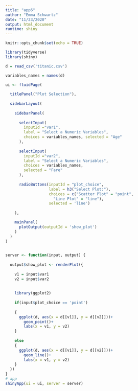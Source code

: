 ```yaml
---
title: "app6"
author: "Emma Schwartz"
date: "11/23/2020"
output: html_document
runtime: shiny
---
```


```r
knitr::opts_chunk$set(echo = TRUE)
```

```r
library(tidyverse)
library(shiny)

d = read_csv('titanic.csv')

variables_names = names(d)

ui <- fluidPage(
  
  titlePanel("Plot Selection"),
  
  sidebarLayout(
    
    sidebarPanel(
      
      selectInput(
        inputId ="var1",
        label = "Select a Numeric Variables",
        choices = variables_names, selected = "Age"
      ),
      
      selectInput(
        inputId ="var2",
        label = "Select a Numeric Variables",
        choices = variables_names,
        selected = "Fare"
      ),
      
      radioButtons(inputId = "plot_choice", 
                   label = h3("Select Plot:"),
                   choices = c("Scatter Plot" = "point",
                     "Line Plot" = "line"),
                   selected = 'line')
      
    ),

    mainPanel(
      plotOutput(outputId = 'show_plot')
    )
  )
)

 
server <- function(input, output) {
  
  output$show_plot <- renderPlot({
    
    v1 = input$var1
    v2 = input$var2
   
    
    library(ggplot2)
    
    if(input$plot_choice == 'point')
      
    {
      ggplot(d, aes(x = d[[v1]], y = d[[v2]]))+
        geom_point()+
        labs(x = v1, y = v2)
    }
    
    else
    {
      ggplot(d, aes(x = d[[v1]], y = d[[v2]]))+
        geom_line()+
        labs(x = v1, y = v2)
    }
  })
}
# app
shinyApp(ui = ui, server = server)
```

